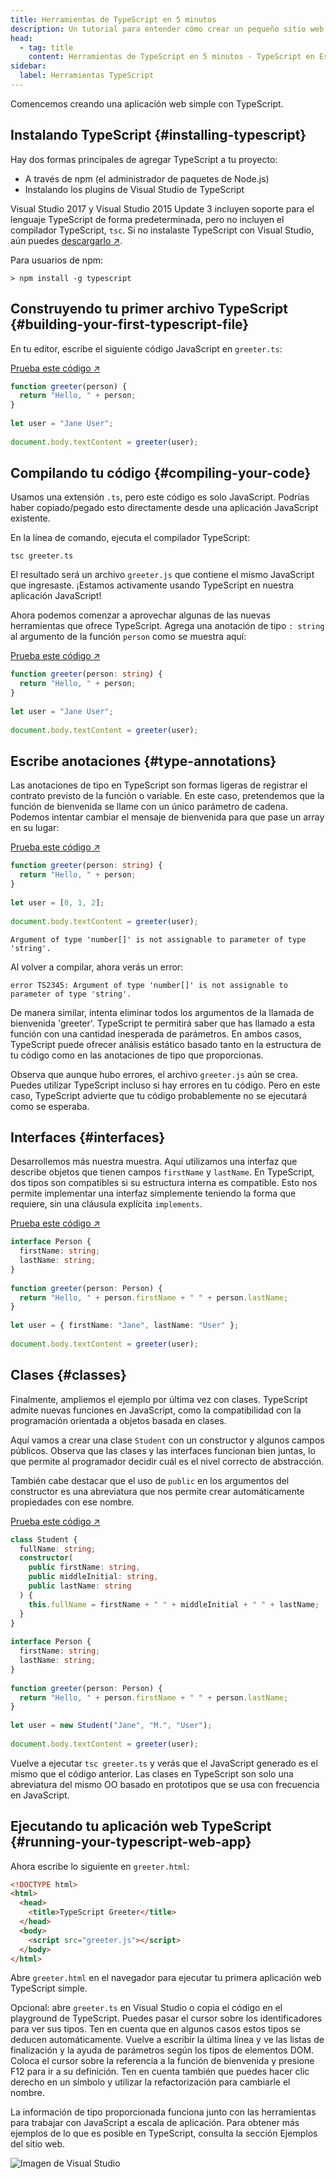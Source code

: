 ```yaml
---
title: Herramientas de TypeScript en 5 minutos
description: Un tutorial para entender cómo crear un pequeño sitio web con TypeScript.
head:
  - tag: title
    content: Herramientas de TypeScript en 5 minutos - TypeScript en Español
sidebar:
  label: Herramientas TypeScript
---
```



Comencemos creando una aplicación web simple con TypeScript.

<TopBanner />

## Instalando TypeScript \{#installing-typescript}

Hay dos formas principales de agregar TypeScript a tu proyecto:

- A través de npm (el administrador de paquetes de Node.js)
- Instalando los plugins de Visual Studio de TypeScript

Visual Studio 2017 y Visual Studio 2015 Update 3 incluyen soporte para el lenguaje TypeScript de forma predeterminada, pero no incluyen el compilador TypeScript, `tsc`.
Si no instalaste TypeScript con Visual Studio, aún puedes [descargarlo ↗](https://www.typescriptlang.org/download).

Para usuarios de npm:

```shell
> npm install -g typescript
```

## Construyendo tu primer archivo TypeScript \{#building-your-first-typescript-file}

En tu editor, escribe el siguiente código JavaScript en `greeter.ts`:

[Prueba este código ↗](https://www.typescriptlang.org/play#code/PTAEAEDsHsEkFsAOAbAlgY1QFwIKQJ4BcoAZgIbIDOApgFAkCuk6Wq0koA5gE7XVbVuACkSDK7AJSgA3rVCheWBtw4AiABLVkyaABpQq0AGpQo7uMgBuWgF9atZP1AMa3UAF4DAKTKRqoAFVXVWtaABNodAZ4akgsADoAI2gw-HiBAA8sAGF2ATiPLl5+QSEXQQlLIA)

```ts
function greeter(person) {
  return "Hello, " + person;
}
 
let user = "Jane User";
 
document.body.textContent = greeter(user);
```

## Compilando tu código \{#compiling-your-code}

Usamos una extensión `.ts`, pero este código es solo JavaScript.
Podrías haber copiado/pegado esto directamente desde una aplicación JavaScript existente.

En la línea de comando, ejecuta el compilador TypeScript:

```shell
tsc greeter.ts
```

El resultado será un archivo `greeter.js` que contiene el mismo JavaScript que ingresaste.
¡Estamos activamente usando TypeScript en nuestra aplicación JavaScript!

<MiddleBannerOne />

Ahora podemos comenzar a aprovechar algunas de las nuevas herramientas que ofrece TypeScript.
Agrega una anotación de tipo `: string` al argumento de la función `person` como se muestra aquí:

[Prueba este código ↗](https://www.typescriptlang.org/play#code/GYVwdgxgLglg9mABAcwE4FN1XagFABxwGcEAuRIqVGMZASkQG8AoRRDKEVJAIgAl0AG0FwANIh6IA1IkKoSYANzMAvs2aCsiEERyIAvBIBSAQzDpEAVV2oey5gBM4EEAFt0YKADoARnAcAnl7YAB5QAMII2J4GKBhYOLg6OHSKQA)

```ts
function greeter(person: string) {
  return "Hello, " + person;
}
 
let user = "Jane User";
 
document.body.textContent = greeter(user);
```

## Escribe anotaciones \{#type-annotations}

Las anotaciones de tipo en TypeScript son formas ligeras de registrar el contrato previsto de la función o variable.
En este caso, pretendemos que la función de bienvenida se llame con un único parámetro de cadena.
Podemos intentar cambiar el mensaje de bienvenida para que pase un array en su lugar:

[Prueba este código ↗](https://www.typescriptlang.org/play#code/PTAEAEFMCdoe2gZwFygEwGYAsBWAUAGYCuAdgMYAuAlnCaAObSSQUwAUADjIraohdCol6ASlABvPKFBMKRaHQBEACUgAbNXAA0oRaADUoLkloBuPAF88eNS1BFEMUAF5QAbQAMOgIw60AXXM8ABM4MiIAW0gSCgA6ACM4YIBPWNYADwoAYVpWGJcGJhZ2BxgRUyA)

```ts
function greeter(person: string) {
  return "Hello, " + person;
}
 
let user = [0, 1, 2];
 
document.body.textContent = greeter(user);
```

```text {filename="Error generado"}
Argument of type 'number[]' is not assignable to parameter of type 'string'.
```

Al volver a compilar, ahora verás un error:

```shell
error TS2345: Argument of type 'number[]' is not assignable to parameter of type 'string'.
```

De manera similar, intenta eliminar todos los argumentos de la llamada de bienvenida 'greeter'.
TypeScript te permitirá saber que has llamado a esta función con una cantidad inesperada de parámetros.
En ambos casos, TypeScript puede ofrecer análisis estático basado tanto en la estructura de tu código como en las anotaciones de tipo que proporcionas.

Observa que aunque hubo errores, el archivo `greeter.js` aún se crea.
Puedes utilizar TypeScript incluso si hay errores en tu código. Pero en este caso, TypeScript advierte que tu código probablemente no se ejecutará como se esperaba.

## Interfaces \{#interfaces}

Desarrollemos más nuestra muestra. Aquí utilizamos una interfaz que describe objetos que tienen campos `firstName` y `lastName`.
En TypeScript, dos tipos son compatibles si su estructura interna es compatible.
Esto nos permite implementar una interfaz simplemente teniendo la forma que requiere, sin una cláusula explícita `implements`.

[Prueba este código ↗](https://www.typescriptlang.org/play#code/JYOwLgpgTgZghgYwgAgArQM4HsTIN4BQyyMwUGYAcnALYQBcyFUoA5gNxHIA2cF1dRszacAvgQIwAriARhgOZKygQIkKAAoADphyN05HAEp8XFWClRcAIgASEbtywAaZNeQBqZDsMgAdKTkVLQoXu7uXj7Y-rz8IWIS3GrIUhjQyAC8+CRkcYJuAFJwIBDWrrHB+dYAqmlQ7qKcBAAmWAhSdOB+AEZYzQCefpAAHmAAwjiQ4JlKKmrQGqnQRuxAA)

<MiddleBannerTwo />

```ts
interface Person {
  firstName: string;
  lastName: string;
}
 
function greeter(person: Person) {
  return "Hello, " + person.firstName + " " + person.lastName;
}
 
let user = { firstName: "Jane", lastName: "User" };
 
document.body.textContent = greeter(user);
```

## Clases \{#classes}

Finalmente, ampliemos el ejemplo por última vez con clases.
TypeScript admite nuevas funciones en JavaScript, como la compatibilidad con la programación orientada a objetos basada en clases.

Aquí vamos a crear una clase `Student` con un constructor y algunos campos públicos.
Observa que las clases y las interfaces funcionan bien juntas, lo que permite al programador decidir cuál es el nivel correcto de abstracción.

También cabe destacar que el uso de `public` en los argumentos del constructor es una abreviatura que nos permite crear automáticamente propiedades con ese nombre.

[Prueba este código ↗](https://www.typescriptlang.org/play#code/MYGwhgzhAEDKAuBXAJgUwHb2gbwFDWgDNEQQA5MAW1QC5oJ4AnAS3QHMBufaYAe3QaNEweL0YAKbgQAOiAEYhmwIs0YMK1OoNZsANFOiyFS6JWbJkIVAEl0zeMzAgtTHfoIz5i5eHVVa9K7s3ACUOAbwABbMEAB0xKQaqNAAvCpq8EnQANTQAET5OabmljZ2Dk5FBQW5vpn+XAQAvrgtuKzwqIyEYMDJAApdEPzhBISqfpqBLOyN0HVJLjOcrbi4xOgizCNsjKionRLSQ-x0g2r8YXgEe0iM6PkAEqikvLqFuccX6PET9dRVD6GE4-BYNVa4KxYRAQLqpaDoVAAdzgSDQmHEeQAUmBEXl3nkALKxfH5ACqsMYeRCXFwyF4wEQ1EwsTkvGQAE9Yp0AB7wADC-E6mHhu32h3EMK6NKAA)

```ts
class Student {
  fullName: string;
  constructor(
    public firstName: string,
    public middleInitial: string,
    public lastName: string
  ) {
    this.fullName = firstName + " " + middleInitial + " " + lastName;
  }
}
 
interface Person {
  firstName: string;
  lastName: string;
}
 
function greeter(person: Person) {
  return "Hello, " + person.firstName + " " + person.lastName;
}
 
let user = new Student("Jane", "M.", "User");
 
document.body.textContent = greeter(user);
```

Vuelve a ejecutar `tsc greeter.ts` y verás que el JavaScript generado es el mismo que el código anterior.
Las clases en TypeScript son solo una abreviatura del mismo OO basado en prototipos que se usa con frecuencia en JavaScript.

## Ejecutando tu aplicación web TypeScript \{#running-your-typescript-web-app}

Ahora escribe lo siguiente en `greeter.html`:

```html
<!DOCTYPE html>
<html>
  <head>
    <title>TypeScript Greeter</title>
  </head>
  <body>
    <script src="greeter.js"></script>
  </body>
</html>
```

Abre `greeter.html` en el navegador para ejecutar tu primera aplicación web TypeScript simple.

Opcional: abre `greeter.ts` en Visual Studio o copia el código en el playground de TypeScript.
Puedes pasar el cursor sobre los identificadores para ver sus tipos.
Ten en cuenta que en algunos casos estos tipos se deducen automáticamente.
Vuelve a escribir la última línea y ve las listas de finalización y la ayuda de parámetros según los tipos de elementos DOM.
Coloca el cursor sobre la referencia a la función de bienvenida y presione F12 para ir a su definición.
Ten en cuenta también que puedes hacer clic derecho en un símbolo y utilizar la refactorización para cambiarle el nombre.

La información de tipo proporcionada funciona junto con las herramientas para trabajar con JavaScript a escala de aplicación.
Para obtener más ejemplos de lo que es posible en TypeScript, consulta la sección Ejemplos del sitio web.

![Imagen de Visual Studio](/assets/typescript/images/docs/greet_person.png)

<BottomBanner />
